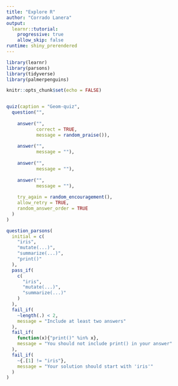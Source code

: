 ```yaml
---
title: "Explore R"
author: "Corrado Lanera"
output:
  learnr::tutorial:
    progressive: true
    allow_skip: false
runtime: shiny_prerendered
---
```


```r
library(learnr)
library(parsons)
library(tidyverse)
library(palmerpenguins)

knitr::opts_chunk$set(echo = FALSE)
```


```r

```










```r
quiz(caption = "Geom-quiz",
  question("",
           
    answer("",
           correct = TRUE,
           message = random_praise()),
    
    answer("",
           message = ""),
    
    answer("",
           message = ""),
    
    answer("",
           message = ""),
    
    try_again = random_encouragement(),
    allow_retry = TRUE,
    random_answer_order = TRUE
  )
)
```



```r
question_parsons(
  initial = c(
    "iris",
    "mutate(...)",
    "summarize(...)",
    "print()"
  ),
  pass_if(
    c(
      "iris",
      "mutate(...)",
      "summarize(...)"
    )
  ),
  fail_if(
    ~length(.) < 2,
    message = "Include at least two answers"
  ),
  fail_if(
    function(x){"print()" %in% x},
    message = "You should not include print() in your answer"
  ),
  fail_if(
    ~{.[1] != "iris"},
    message = "Your solution should start with 'iris'"
  )
)
```


